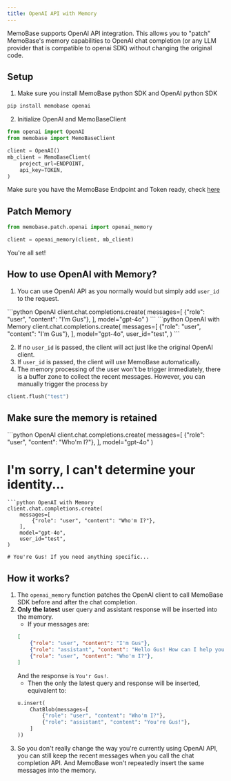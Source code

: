 ```yaml
---
title: OpenAI API with Memory
---
```



MemoBase supports OpenAI API integration. 
This allows you to "patch" MemoBase's memory capabilities to OpenAI chat completion
(or any LLM provider that is compatible to openai SDK) without changing the original code.


## Setup
1. Make sure you install MemoBase python SDK and OpenAI python SDK
```bash
pip install memobase openai
```

2. Initialize OpenAI and MemoBaseClient
```python
from openai import OpenAI
from memobase import MemoBaseClient

client = OpenAI()
mb_client = MemoBaseClient(
    project_url=ENDPOINT,
    api_key=TOKEN,
)
```
Make sure you have the MemoBase Endpoint and Token ready, check [here](/quickstart#get-prepared)

## Patch Memory 
```python
from memobase.patch.openai import openai_memory

client = openai_memory(client, mb_client)
```
You're all set!


## How to use OpenAI with Memory?
1. You can use OpenAI API as you normally would but simply add `user_id` to the request.

<CodeGroup>
```python OpenAI
client.chat.completions.create(
    messages=[
        {"role": "user", "content": "I'm Gus"},
    ],
    model="gpt-4o"
)
```
```python OpenAI with Memory
client.chat.completions.create(
    messages=[
        {"role": "user", "content": "I'm Gus"},
    ],
    model="gpt-4o",
    user_id="test",
)
```
</CodeGroup>

2. If no `user_id` is passed, the client will act just like the original OpenAI client.
3. If `user_id` is passed, the client will use MemoBase automatically.
4. The memory processing of the user won't be trigger immediately, there is a buffer zone to collect the recent messages.
However, you can manually trigger the process by
```python
client.flush("test")
```

## Make sure the memory is retained
<CodeGroup>
```python OpenAI
client.chat.completions.create(
    messages=[
        {"role": "user", "content": "Who'm I?"},
    ],
    model="gpt-4o"
)

# I'm sorry, I can't determine your identity...
```
```python OpenAI with Memory
client.chat.completions.create(
    messages=[
        {"role": "user", "content": "Who'm I?"},
    ],
    model="gpt-4o",
    user_id="test",
)

# You're Gus! If you need anything specific...
```
</CodeGroup>

## How it works?

1. The `openai_memory` function patches the OpenAI client to call MemoBase SDK before and after the chat completion.
2. **Only the latest** user query and assistant response will be inserted into the memory.
    - If your messages are:
    ```json
    [
        {"role": "user", "content": "I'm Gus"},
        {"role": "assistant", "content": "Hello Gus! How can I help you?"},
        {"role": "user", "content": "Who'm I?"},
    ]
    ```
    And the response is `You'r Gus!`. 
    - Then the only the latest query and response will be inserted, equivalent to:
    ```python
    u.insert(
        ChatBlob(messages=[
            {"role": "user", "content": "Who'm I?"},
            {"role": "assistant", "content": "You're Gus!"},
        ]
    ))
    ```
3. So you don't really change the way you're currently using OpenAI API, you can still keep the recent messages when you call the chat completion API.
And MemoBase won't repeatedly insert the same messages into the memory.